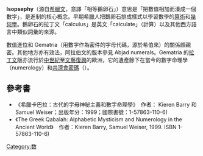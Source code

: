 '''Isopsephy'''（源自[[希臘文|希臘文]]，意譯「相等鵝卵石」）意思是「把數值相加而湊成一個數字」，是進制的核心概念。早期希臘人把鵝卵石排成樣式以學習數學的[[算術|算術]]和[[幾何學|幾何學]]。鵝卵石的拉丁文「calculus」是英文「calculate」（計算）以及其他西方語言中類似詞彙的來源。

數值進位和 Gematria（用數字作為密件的字母代碼，源於希伯來）的關係頗親密。其他地方亦有效法，阿拉伯文的版本參見 Abjad numerals。Gematria 的[[拉丁文|拉丁文]]版亦流行於[[中世紀|中世紀]]至[[文藝復興|文藝復興]]的歐洲，它的遺產餘下在當今的數字命理學（numerology）和[[共濟會密碼|共濟會密碼]]（{{lang-en|masonic cipher}}）。


== 參考書 ==
* 《希臘卡巴拉：古代的字母神秘主義和數字命理學》　作者： Kieren Barry 和 Samuel Weiser；出版年分：1999；國際書號：1-57863-110-6)
*《The Greek Qabalah: Alphabetic Mysticism and Numerology in the Ancient World》　作者：Kieren Barry, Samuel Weiser, 1999. ISBN 1-57863-110-6)

{{數學小作品}}

[[Category:数|Category:数]]